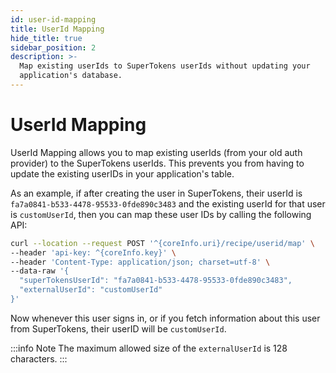 ```yaml
---
id: user-id-mapping
title: UserId Mapping
hide_title: true
sidebar_position: 2
description: >-
  Map existing userIds to SuperTokens userIds without updating your
  application's database.
---
```


# UserId Mapping

UserId Mapping allows you to map existing userIds (from your old auth provider) to the SuperTokens userIds. This prevents you from having to update the existing userIDs in your application's table.

As an example, if after creating the user in SuperTokens, their userId is `fa7a0841-b533-4478-95533-0fde890c3483` and the existing userId for that user is `customUserId`, then you can map these user IDs by calling the following API:

```bash
curl --location --request POST '^{coreInfo.uri}/recipe/userid/map' \
--header 'api-key: ^{coreInfo.key}' \
--header 'Content-Type: application/json; charset=utf-8' \
--data-raw '{
  "superTokensUserId": "fa7a0841-b533-4478-95533-0fde890c3483",
  "externalUserId": "customUserId"
}'
```

Now whenever this user signs in, or if you fetch information about this user from SuperTokens, their userID will be `customUserId`.

:::info Note
The maximum allowed size of the `externalUserId` is 128 characters.
:::
